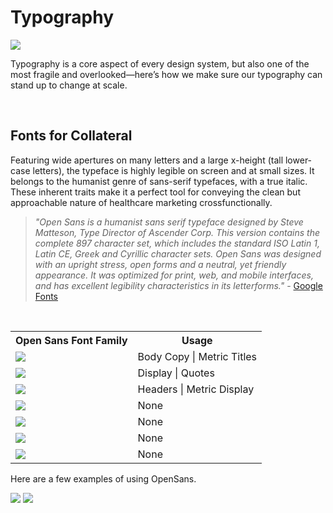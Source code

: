 
<Meta title='Brand Guidelines/Typography' />

# Typography

<img className='float-right ml-3 mb-3' src='/images/guidelines/Type Icon.svg' />

Typography is a core aspect of every design system, but also one of the most fragile and overlooked—here’s how we make sure our typography can stand up to change at scale.

<br />

## Fonts for Collateral

Featuring wide apertures on many letters and a large x-height (tall lower-case letters), the typeface is highly legible on screen and at small sizes. It belongs to the humanist genre of sans-serif typefaces, with a true italic. These inherent traits make it a perfect tool for conveying the clean but approachable nature of healthcare marketing crossfunctionally.

> _"Open Sans is a humanist sans serif typeface designed by Steve Matteson, Type Director of Ascender Corp. This version contains the complete 897 character set, which includes the standard ISO Latin 1, Latin CE, Greek and Cyrillic character sets. Open Sans was designed with an upright stress, open forms and a neutral, yet friendly appearance. It was optimized for print, web, and mobile interfaces, and has excellent legibility characteristics in its letterforms."_ - [Google Fonts](https://fonts.google.com/specimen/Open+Sans#about)

<br />

<table className='w-full'>
  <tr>
    <th>Open Sans Font Family</th>
    <th>Usage</th>
  </tr>
  <tr>
    <td>
      <img className='p-4' src='/images/typography/OpenSans_regular.svg' />
    </td>
    <td>Body Copy | Metric Titles</td>
  </tr>
  <tr>
    <td>
      <img className='p-4' src='/images/typography/OpenSans_light.svg' />
    </td>
    <td>Display | Quotes</td>
  </tr>
  <tr>
    <td>
      <img className='p-4' src='/images/typography/OpenSans_bold.svg' />
    </td>
    <td>Headers | Metric Display</td>
  </tr>
  <tr>
    <td>
      <img className='p-4' src='/images/typography/OpenSans_bold_italic.svg' />
    </td>
    <td>None</td>
  </tr>
  <tr>
    <td>
      <img className='p-4' src='/images/typography/OpenSans_italic.svg' />
    </td>
    <td>None</td>
  </tr>
  <tr>
    <td>
      <img className='p-4' src='/images/typography/OpenSans_semibold.svg' />
    </td>
    <td>None</td>
  </tr>
  <tr>
    <td>
      <img
        className='p-4'
        src='/images/typography/OpenSans_semibold_italic.svg'
      />
    </td>
    <td>None</td>
  </tr>
</table>

Here are a few examples of using OpenSans.

<img className='p-6' src={Collateral} />

<img className='p-6' src={Cover} />
